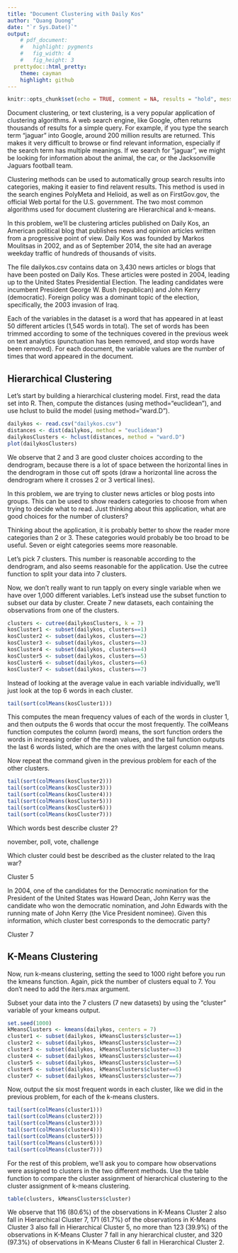 ---
title: "Document Clustering with Daily Kos"
author: "Quang Duong"
date: "`r Sys.Date()`"
output:
    # pdf_document:
    #   highlight: pygments
    #   fig_width: 4
    #   fig_height: 3
  prettydoc::html_pretty:
    theme: cayman
    highlight: github
---
```{r setup, include=FALSE}
knitr::opts_chunk$set(echo = TRUE, comment = NA, results = "hold", message = FALSE, warning = FALSE)
```

Document clustering, or text clustering, is a very popular application of clustering algorithms. A web search engine, like Google, often returns thousands of results for a simple query. For example, if you type the search term "jaguar" into Google, around 200 million results are returned. This makes it very difficult to browse or find relevant information, especially if the search term has multiple meanings. If we search for "jaguar", we might be looking for information about the animal, the car, or the Jacksonville Jaguars football team. 

Clustering methods can be used to automatically group search results into categories, making it easier to find relavent results. This method is used in the search engines PolyMeta and Helioid, as well as on FirstGov.gov, the official Web portal for the U.S. government. The two most common algorithms used for document clustering are Hierarchical and k-means. 

In this problem, we'll be clustering articles published on Daily Kos, an American political blog that publishes news and opinion articles written from a progressive point of view. Daily Kos was founded by Markos Moulitsas in 2002, and as of September 2014, the site had an average weekday traffic of hundreds of thousands of visits. 

The file dailykos.csv contains data on 3,430 news articles or blogs that have been posted on Daily Kos. These articles were posted in 2004, leading up to the United States Presidential Election. The leading candidates were incumbent President George W. Bush (republican) and John Kerry (democratic). Foreign policy was a dominant topic of the election, specifically, the 2003 invasion of Iraq. 

Each of the variables in the dataset is a word that has appeared in at least 50 different articles (1,545 words in total). The set of  words has been trimmed according to some of the techniques covered in the previous week on text analytics (punctuation has been removed, and stop words have been removed). For each document, the variable values are the number of times that word appeared in the document. 

## Hierarchical Clustering
 
 Let's start by building a hierarchical clustering model. First, read the data set into R. Then, compute the distances (using method="euclidean"), and use hclust to build the model (using method="ward.D").
 
 
```{r}
dailykos <- read.csv("dailykos.csv")
distances <- dist(dailykos, method = "euclidean")
dailykosClusters <- hclust(distances, method = "ward.D")
plot(dailykosClusters)
```

We observe that 2 and 3 are good cluster choices according to the dendrogram, because there is a lot of space between the horizontal lines in the dendrogram in those cut off spots (draw a horizontal line across the dendrogram where it crosses 2 or 3 vertical lines).

In this problem, we are trying to cluster news articles or blog posts into groups. This can be used to show readers categories to choose from when trying to decide what to read. Just thinking about this application, what are good choices for the number of clusters?

Thinking about the application, it is probably better to show the reader more categories than 2 or 3. These categories would probably be too broad to be useful. Seven or eight categories seems more reasonable.

Let's pick 7 clusters. This number is reasonable according to the dendrogram, and also seems reasonable for the application. Use the cutree function to split your data into 7 clusters.

Now, we don't really want to run tapply on every single variable when we have over 1,000 different variables. Let's instead use the subset function to subset our data by cluster. Create 7 new datasets, each containing the observations from one of the clusters.
```{r}
clusters <- cutree(dailykosClusters, k = 7)
kosCluster1 <- subset(dailykos, clusters==1)
kosCluster2 <- subset(dailykos, clusters==2)
kosCluster3 <- subset(dailykos, clusters==3)
kosCluster4 <- subset(dailykos, clusters==4)
kosCluster5 <- subset(dailykos, clusters==5)
kosCluster6 <- subset(dailykos, clusters==6)
kosCluster7 <- subset(dailykos, clusters==7)
```
Instead of looking at the average value in each variable individually, we'll just look at the top 6 words in each cluster. 
```{r}
tail(sort(colMeans(kosCluster1)))
```
This computes the mean frequency values of each of the words in cluster 1, and then outputs the 6 words that occur the most frequently. The colMeans function computes the column (word) means, the sort function orders the words in increasing order of the mean values, and the tail function outputs the last 6 words listed, which are the ones with the largest column means.

Now repeat the command given in the previous problem for each of the other clusters.
```{r}
tail(sort(colMeans(kosCluster2)))
tail(sort(colMeans(kosCluster3)))
tail(sort(colMeans(kosCluster4)))
tail(sort(colMeans(kosCluster5)))
tail(sort(colMeans(kosCluster6)))
tail(sort(colMeans(kosCluster7)))
```
Which words best describe cluster 2?

november, poll, vote, challenge

Which cluster could best be described as the cluster related to the Iraq war?

Cluster 5

In 2004, one of the candidates for the Democratic nomination for the President of the United States was Howard Dean, John Kerry was the candidate who won the democratic nomination, and John Edwards with the running mate of John Kerry (the Vice President nominee). Given this information, which cluster best corresponds to the democratic party?

Cluster 7

## K-Means Clustering
Now, run k-means clustering, setting the seed to 1000 right before you run the kmeans function. Again, pick the number of clusters equal to 7. You don't need to add the iters.max argument.

Subset your data into the 7 clusters (7 new datasets) by using the "cluster" variable of your kmeans output.
```{r}
set.seed(1000)
kMeansClusters <- kmeans(dailykos, centers = 7)
cluster1 <- subset(dailykos, kMeansClusters$cluster==1)
cluster2 <- subset(dailykos, kMeansClusters$cluster==2)
cluster3 <- subset(dailykos, kMeansClusters$cluster==3)
cluster4 <- subset(dailykos, kMeansClusters$cluster==4)
cluster5 <- subset(dailykos, kMeansClusters$cluster==5)
cluster6 <- subset(dailykos, kMeansClusters$cluster==6)
cluster7 <- subset(dailykos, kMeansClusters$cluster==7)
```
Now, output the six most frequent words in each cluster, like we did in the previous problem, for each of the k-means clusters.
```{r}
tail(sort(colMeans(cluster1)))
tail(sort(colMeans(cluster2)))
tail(sort(colMeans(cluster3)))
tail(sort(colMeans(cluster4)))
tail(sort(colMeans(cluster5)))
tail(sort(colMeans(cluster6)))
tail(sort(colMeans(cluster7)))
```
For the rest of this problem, we'll ask you to compare how observations were assigned to clusters in the two different methods. Use the table function to compare the cluster assignment of hierarchical clustering to the cluster assignment of k-means clustering.
```{r}
table(clusters, kMeansClusters$cluster)
```
We observe that 116 (80.6%) of the observations in K-Means Cluster 2 also fall in Hierarchical Cluster 7, 171 (61.7%) of the observations in K-Means Cluster 3 also fall in Hierarchical Cluster 5, no more than 123 (39.9%) of the observations in K-Means Cluster 7 fall in any hierarchical cluster, and 320 (97.3%) of observations in K-Means Cluster 6 fall in Hierarchical Cluster 2.